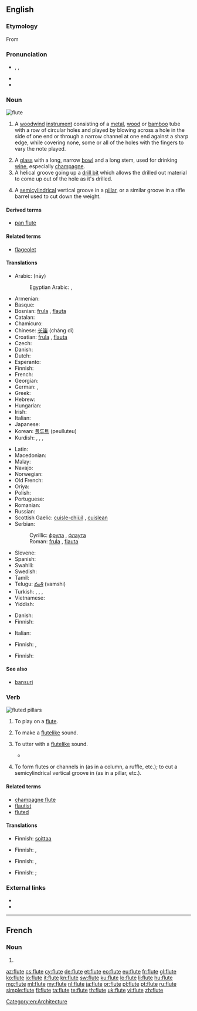 {{also|flûte}}
==English==

===Etymology===
From {{etyl|fro|en}} {{term|fleüte||lang=fro}}

===Pronunciation===
* {{enPR|floo͞t}}, {{IPA|/fluːt/}}, {{X-SAMPA|/flu:t/}}
* {{audio|en-us-flute.ogg|Audio (US)}}
* {{rhymes|uːt}}

===Noun===
[[Image:Western_concert_flute.jpg|thumb|flute {{gloss|woodwind instrument}}]]
{{en-noun}}

# {{context|musical instruments}} A [[woodwind]] [[instrument]] consisting of a [[metal]], [[wood]] or [[bamboo]] tube with a row of circular holes and played by blowing across a hole in the side of one end or through a narrow channel at one end against a sharp edge, while covering none, some or all of the holes with the fingers to vary the note played.
# A [[glass]] with a long, narrow [[bowl]] and a long stem, used for drinking [[wine]], especially [[champagne]]. <!--Note: "bowl" is the correct term to use here - confirmed at http://66.102.9.104/search?q=cache:N9GMnphl-vcJ:www.daacs.org/aboutDatabase/pdf/cataloging/Glass.pdf+%22parts+of+a+glass%22+stem&hl=en -->
# A helical groove going up a [[drill bit]] which allows the drilled out material to come up out of the hole as it's drilled.
# {{architecture|firearms}} A [[semicylindrical]] vertical groove in a [[pillar]], or a similar groove in a rifle barrel used to cut down the weight.

====Derived terms====
* [[pan flute]]

====Related terms====
* [[flageolet]]

====Translations====
{{trans-top|woodwind instrument}}
* Arabic: {{Arab|[[ناي]]}} (nāy)
*: Egyptian Arabic: {{tø|arz|ناي|m|tr=naai|sc=Arab}}, {{tø|arz|فلوت|m|tr=flūt|sc=Arab}}
* Armenian: {{t-|hy|ֆլեյտա|tr=fleyta}}
* Basque: {{t|eu|txirula}}
* Bosnian: [[frula]] {{f}}, [[flauta]] {{f}}
* Catalan: {{t+|ca|flauta|f}}
* Chamicuro: {{tø|ccc|ajtakli}}
* Chinese: [[长笛]] (cháng dí)
* Croatian: [[frula]] {{f}}, [[flauta]] {{f}}
* Czech: {{t+|cs|flétna|f}}
* Danish: {{t-|da|fløjte|c}}
* Dutch: {{t+|nl|fluit}}
* Esperanto: {{t-|eo|fluto|xs=Esperanto}}
* Finnish: {{t+|fi|huilu}}
* French: {{t+|fr|flûte|f}}
* Georgian: {{t|ka|ფლეიტა|tr=pleita|sc=Geor}}
* German: {{t+|de|Flöte|f}}, {{t+|de|Querflöte|f}}
* Greek: {{t+|el|φλάουτο|n|tr=fláouto}}
* Hebrew: {{t+|he|חליל|m|alt= חָלִיל|tr=khalil}}
* Hungarian: {{t+|hu|fuvola}}
* Irish: {{t-|ga|fliúit|f|xs=Irish}}
* Italian: {{t+|it|flauto|m}}
* Japanese: {{t+|ja|フルート|tr=furūto}}
* Korean: [[플루트]] (peulluteu)
* Kurdish: {{t+|ku|bilûr|f}}, {{t+|ku|ney|f}}, {{t+|ku|fîq|f}}, {{t+|ku|bilûl|f}}
{{trans-mid}}
* Latin: {{t-|la|tibia|f|alt=tībia}}
* Macedonian: {{t-|mk|флејта|f|tr=fléjta}}
* Malay: {{t|ms|serunai}}
* Navajo: {{tø|nv|tsʼisǫ́ǫ́s}}
* Norwegian: {{t|no|fløyte|f}}
* Old French: {{tø|fro|fleüte|f}}
* Oriya: {{t|or|ବଂଶୀ|sc=Orya}}
* Polish: {{t+|pl|flet|m}}
* Portuguese: {{t+|pt|flauta|f}}
* Romanian: {{t+|ro|flaut|n}}
* Russian: {{t+|ru|флейта|f|tr=fléjta}}
* Scottish Gaelic: [[cuisle-chiùil]] {{f}}, [[cuislean]] {{m}}
* Serbian:
*: Cyrillic: [[фрула]] {{f}}, [[флаута]] {{f}}
*: Roman: [[frula]] {{f}}, [[flauta]] {{f}}
* Slovene: {{t+|sl|flavta|f}}
* Spanish: {{t+|es|flauta|f}}
* Swahili: {{t+|sw|digali|xs=Swahili}}
* Swedish: {{t+|sv|flöjt}}
* Tamil: {{t|ta|புல்லாங்குழல்|tr=pullaanguzhal|sc=Taml}}
* Telugu: [[వంశి]] (vamshi)
* Turkish: {{t+|tr|zurna}},  {{t+|tr|sipsi}},  {{t|tr|flüt}}, {{t|tr|flavta}}
* Vietnamese: {{t|vi|sáo}}
* Yiddish: {{t|yi|פֿלייט|f|tr=fleyt|sc=Hebr}}
{{trans-bottom}}

{{trans-top|glass}}
* Danish: {{t-|da|fløjte|c}}
* Finnish: {{t|fi|samppanjalasi}}
{{trans-mid}}
* Italian: {{t|it|flute}}
{{trans-bottom}}

{{trans-top|helical groove going up a drill bit}}
* Finnish: {{t|fi|ura}}, {{t|fi|kierre}}
{{trans-mid}}
{{trans-bottom}}

{{trans-top|architecture: vertical groove in a pillar}}
* Finnish: {{t|fi|ura}}
{{trans-mid}}
{{trans-bottom}}

====See also====
* [[bansuri]]

===Verb===
[[Image:Cincinnati-life-insurance-building-detail.jpg|thumb|fluted [[pillar]]s]]
{{en-verb|flutes|fluting|fluted}}

# {{intransitive}} To play on a [[#Noun|flute]].
# {{intransitive}} To make a [[flutelike]] sound.
# {{transitive}} To utter with a [[flutelike]] sound.
#* {{RQ:Wodehouse Offing|XIII|“Oh, there's my precious Poppet,” said Phyllis, as a distant barking reached the ears. “He's asking for his dinner, the sweet little angel. All right, darling, Mother's coming,” she '''fluted''', and buzzed off on the errand of mercy.}}
# {{transitive}} To form flutes or channels in (as in a column, a ruffle, etc.); to cut a semicylindrical vertical groove in (as in a pillar, etc.).

====Related terms====
* [[champagne flute]]
* [[flautist]]
* [[fluted]] {{pos_a}}

====Translations====
{{trans-top|to play flute}}
* Finnish: [[soittaa#Finnish|soittaa]] {{t|fi|huilu|alt=huilua}}
{{trans-mid}}
{{trans-bottom}}

{{trans-top|to make a flutelike sound}}
* Finnish: {{t|fi|huhuilla}} {{qualifier|low pitch}}, {{t|fi|heläyttää}} {{qualifier|high pitch}}
{{trans-mid}}
{{trans-bottom}}

{{trans-top|to utter with flutelike sound}}
* Finnish: {{t|fi|huhuilla}} {{qualifier|low pitch}}, {{t|fi|heläyttää}} {{qualifier|high pitch}}
{{trans-mid}}
{{trans-bottom}}

{{trans-top|to form flutes}}
* Finnish: {{t|fi|urittaa}} {{qualifier|as in a column}}; {{t|fi|laskostaa}} {{qualifier|as to form a ruffle}}
{{trans-mid}}
{{trans-bottom}}

===External links===
* {{pedialite}}
* {{Wikisource1911Enc Citation|Flute}}

[[Category:en:Architecture]]

----

==French==

===Noun===
{{fr-noun|f}}

# {{alternative spelling of|flûte|lang=fr}}

[[az:flute]]
[[cs:flute]]
[[cy:flute]]
[[de:flute]]
[[et:flute]]
[[eo:flute]]
[[eu:flute]]
[[fr:flute]]
[[gl:flute]]
[[ko:flute]]
[[io:flute]]
[[it:flute]]
[[kn:flute]]
[[sw:flute]]
[[ku:flute]]
[[lo:flute]]
[[li:flute]]
[[hu:flute]]
[[mg:flute]]
[[ml:flute]]
[[my:flute]]
[[nl:flute]]
[[ja:flute]]
[[or:flute]]
[[pl:flute]]
[[pt:flute]]
[[ru:flute]]
[[simple:flute]]
[[fi:flute]]
[[ta:flute]]
[[te:flute]]
[[th:flute]]
[[uk:flute]]
[[vi:flute]]
[[zh:flute]]